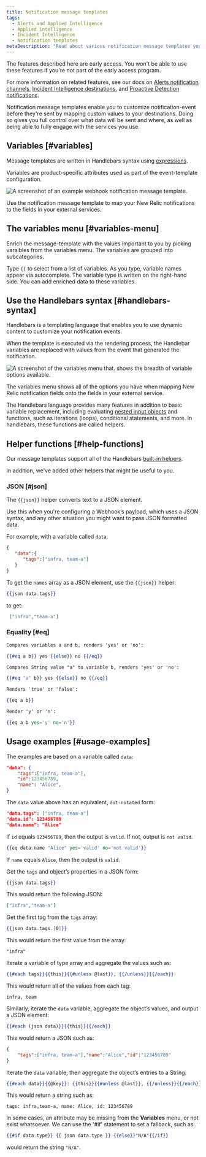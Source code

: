 ```yaml
---
title: Notification message templates
tags:
  - Alerts and Applied Intelligence
  - Applied intelligence
  - Incident Intelligence
  - Notification templates
metaDescription: "Read about various notification message templates you can use and apply."
---
```


<Callout title="Early access">
The features described here are early access. You won't be able to use these features if you're not part of the early access program.

For more information on related features, see our docs on [Alerts notification channels](/docs/alerts-applied-intelligence/new-relic-alerts/alert-notifications/notification-channels-control-where-send-alerts/), [Incident Intelligence destinations](/docs/alerts-applied-intelligence/applied-intelligence/incident-intelligence/incident-intelligence-destination-examples/), and [Proactive Detection notifications](https://docs.newrelic.com/docs/alerts-applied-intelligence/applied-intelligence/proactive-detection/proactive-detection-applied-intelligence/#set-up).
</Callout>

Notification message templates enable you to customize notification-event before they're sent by mapping custom values to your destinations. Doing so gives you full control over what data will be sent and where, as well as being able to fully engage with the services you use.

## Variables [#variables]

Message templates are written in Handlebars syntax using [expressions](https://handlebarsjs.com/guide/expressions.html).

Variables are product-specific attributes used as part of the event-template configuration.

![A screenshot of an example webhook notification message template.](./images/notification-payload-template.png "An example webhook notification message template.")

<figcaption>Use the notification message template to map your New Relic notifications to the fields in your external services.</figcaption>

## The variables menu [#variables-menu]

Enrich the message-template with the values important to you by picking varaibles from the variables menu. The variables are grouped into subcategories. 

Type `{{` to select from a list of variables. As you type, variable names appear via autocomplete. The variable type is written on the right-hand side. You can add enriched data to these variables.

## Use the Handlebars syntax [#handlebars-syntax]

Handlebars is a templating language that enables you to use dynamic content to customize your notification events.

When the template is executed via the rendering process, the Handlebar variables are replaced with values from the event that generated the notification.

![A screenshot of the variables menu that. shows the breadth of variable options available.](./images/notification-custom-variables.png "The variables menu that shows the breadth of variable options available.")

<figcaption>The variables menu shows all of the options you have when mapping New Relic notification fields onto the fields in your external service.</figcaption>

The Handlebars language provides many features in addition to basic variable replacement, including evaluating [nested input objects](https://handlebarsjs.com/guide/#nested-input-objects) and functions, such as iterations (loops), conditional statements, and more. In handlebars, these functions are called helpers.

## Helper functions [#help-functions]

Our message templates support all of the Handlebars [built-in helpers](https://handlebarsjs.com/guide/builtin-helpers.html).

In addition, we've added other helpers that might be useful to you.

### JSON [#json]

The `{{json}}` helper converts text to a JSON element.

Use this when you're configuring a Webhook’s payload, which uses a JSON syntax, and any other situation you might want to pass JSON formatted data.

For example, with a variable called `data`.

```json
{
   "data":{
      "tags":["infra, team-a"]
   }
}
```

To get the `names` array as a JSON element, use the `{{json}}` helper:

```handlebars
{{json data.tags}}
```

to get:

```json
 ["infra","team-a"]
```

### Equality [#eq]

```handlebars
Compares variables a and b, renders 'yes' or 'no':

{{#eq a b}} yes {{else}} no {{/eq}}

Compares String value "a" to variable b, renders 'yes' or 'no':

{{#eq "a" b}} yes {{else}} no {{/eq}}

Renders 'true' or 'false':

{{eq a b}}

Render 'y' or 'n':

{{eq a b yes='y' no='n'}}
```

## Usage examples [#usage-examples]

The examples are based on a variable called `data`:

```json
"data": {
    "tags":["infra, team-a"],
    "id":123456789,
    "name": "Alice",
}
```

The `data` value above has an equivalent, `dot-notated` form:

```json
"data.tags": ["infra, team-a"]
"data.id": 123456789
"data.name": "Alice"
```

If `id` equals `123456789`, then the output is `valid`. If not, output is `not valid`.

```handlebars
{{eq data.name "Alice" yes='valid' no='not valid'}}
```

If `name` equals `Alice`, then the output is `valid`.

Get the `tags` and object’s properties in a JSON form:

```handlebars
{{json data.tags}}
```

This would return the following JSON:

```json
["infra","team-a"]
```

Get the first tag from the `tags` array:

```handlebars
{{json data.tags.[0]}}
```

This would return the first value from the array:

```shell
"infra"
```

Iterate a variable of type array and aggregate the values such as:

```handlebars
{{#each tags}}{{this}}{{#unless @last}}, {{/unless}}{{/each}}
```

This would return all of the values from each tag:

```shell
infra, team
```

Similarly, iterate the `data` variable, aggregate the object’s values, and output a JSON element:

```handlebars
{{#each (json data)}}{{this}}{{/each}}
```

This would return a JSON such as:

```json
{
	"tags":["infra, team-a"],"name":"Alice","id":"123456789"
}
```

Iterate the `data` variable, then aggregate the object’s entries to a String:

```handlebars
{{#each data}}{{@key}}: {{this}}{{#unless @last}}, {{/unless}}{{/each}}
```

This would return a string such as:

```shell
tags: infra,team-a, name: Alice, id: 123456789
```

In some cases, an attribute may be missing from the **Variables** menu, or not exist whatsoever.
We can use the '#if' statement to set a fallback, such as:

```handlebars
{{#if data.type}} {{ json data.type }} {{else}}"N/A"{{/if}} 
```

would return the string `"N/A"`.